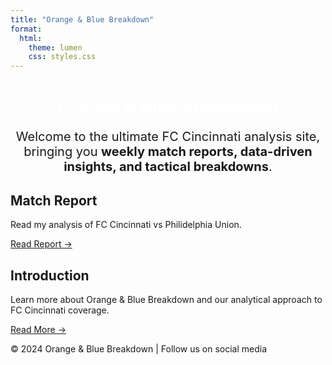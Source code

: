 ```yaml
---
title: "Orange & Blue Breakdown"
format:
  html:
    theme: lumen
    css: styles.css
---
```


```{=html}
<div class="hero-section">
  <h1 style="text-align: center; color: #FFFFFF;">Orange & Blue Breakdown</h1>
  <p style="text-align: center; font-size: 20px; max-width: 800px; margin: 20px auto;">
    Welcome to the ultimate FC Cincinnati analysis site, bringing you <strong>weekly match reports, data-driven insights, and tactical breakdowns</strong>.
  </p>
</div>

<div class="grid-container">
  <!-- First Card -->
  <div class="card">
    <div class="card-header"></div>
    <div class="card-body">
      <h2 class="card-title">Match Report</h2>
      <div class="card-content">
        <p>Read my analysis of FC Cincinnati vs Philidelphia Union.</p>
        <a href="reports/union.html" class="btn">Read Report →</a>
      </div>
    </div>
  </div>

  <!-- Second Card -->
  <div class="card">
    <div class="card-header"></div>
    <div class="card-body">
      <h2 class="card-title">Introduction</h2>
      <div class="card-content">
        <p>Learn more about Orange & Blue Breakdown and our analytical approach to FC Cincinnati coverage.</p>
        <a href="reports/intro.html" class="btn">Read More →</a>
      </div>
    </div>
  </div>
</div>
```

<footer>
  <p>© 2024 Orange & Blue Breakdown | Follow us on social media</p>
</footer>